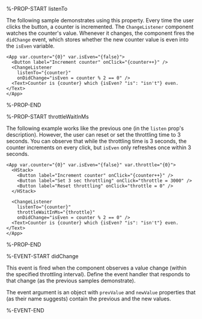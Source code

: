 %-PROP-START listenTo

The following sample demonstrates using this property. Every time the user clicks the button, a counter is incremented. The `ChangeListener` component watches the counter's value. Whenever it changes, the component fires the `didChange` event, which stores whether the new counter value is even into the `isEven` variable.

```xmlui-pg copy display name="Example: listenTo"
<App var.counter="{0}" var.isEven="{false}">
  <Button label="Increment counter" onClick="{counter++}" />
  <ChangeListener
    listenTo="{counter}"
    onDidChange="isEven = counter % 2 == 0" />
  <Text>Counter is {counter} which {isEven? "is": "isn't"} even.</Text>
</App>
```

%-PROP-END

%-PROP-START throttleWaitInMs

The following example works like the previous one (in the `listen` prop's description). However, the user can reset or set the throttling time to 3 seconds. You can observe that while the throttling time is 3 seconds, the counter increments on every click, but `isEven` only refreshes once within 3 seconds.

```xmlui-pg copy display name="Example: throttleWaitInMs"
<App var.counter="{0}" var.isEven="{false}" var.throttle="{0}">
  <HStack>
    <Button label="Increment counter" onClick="{counter++}" />
    <Button label="Set 3 sec throttling" onClick="throttle = 3000" />
    <Button label="Reset throttling" onClick="throttle = 0" />
  </HStack>

  <ChangeListener
    listenTo="{counter}"
    throttleWaitInMs="{throttle}"
    onDidChange="isEven = counter % 2 == 0" />
  <Text>Counter is {counter} which {isEven? "is": "isn't"} even.</Text>
</App>
```

%-PROP-END

%-EVENT-START didChange

This event is fired when the component observes a value change (within the specified throttling interval). Define the event handler that responds to that change (as the previous samples demonstrate).

The event argument is an object with `prevValue` and `newValue` properties that (as their name suggests) contain the previous and the new values.

%-EVENT-END
